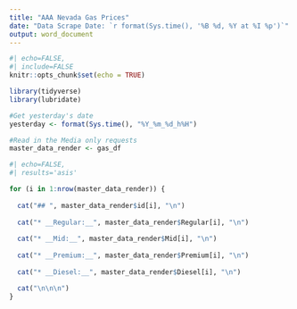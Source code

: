 ```yaml
---
title: "AAA Nevada Gas Prices"
date: "Data Scrape Date: `r format(Sys.time(), '%B %d, %Y at %I %p')`"
output: word_document
---
```


```r
#| echo=FALSE,
#| include=FALSE
knitr::opts_chunk$set(echo = TRUE)

library(tidyverse)
library(lubridate)

#Get yesterday's date
yesterday <- format(Sys.time(), "%Y_%m_%d_h%H")

#Read in the Media only requests
master_data_render <- gas_df  

```


```r
#| echo=FALSE,
#| results='asis'

for (i in 1:nrow(master_data_render)) {
  
  cat("## ", master_data_render$id[i], "\n")
  
  cat("* __Regular:__", master_data_render$Regular[i], "\n")
  
  cat("* __Mid:__", master_data_render$Mid[i], "\n")
  
  cat("* __Premium:__", master_data_render$Premium[i], "\n")
  
  cat("* __Diesel:__", master_data_render$Diesel[i], "\n")

  cat("\n\n\n")
}
```
